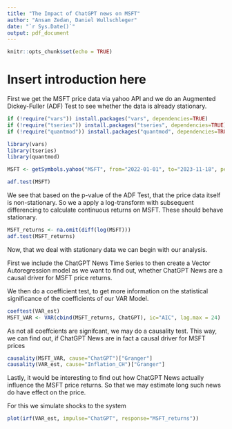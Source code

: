 ```yaml
---
title: "The Impact of ChatGPT news on MSFT"
author: "Ansam Zedan, Daniel Wullschleger"
date: "`r Sys.Date()`"
output: pdf_document
---
```


```r
knitr::opts_chunk$set(echo = TRUE)
```

# Insert introduction here

First we get the MSFT price data via yahoo API and we do an Augmented Dickey-Fuller (ADF) Test to see whether the data is already stationary.

```r
if (!require("vars")) install.packages("vars", dependencies=TRUE)
if (!require("tseries")) install.packages("tseries", dependencies=TRUE)
if (!require("quantmod")) install.packages("quantmod", dependencies=TRUE)

library(vars)
library(tseries)
library(quantmod)

MSFT <- getSymbols.yahoo("MSFT", from="2022-01-01", to="2023-11-18", periodicity = "daily", auto.assign=FALSE)[,6]

adf.test(MSFT) 
```

We see that based on the p-value of the ADF Test, that the price data itself is non-stationary.
So we a apply a log-transform with subsequent differencing to calculate continuous returns on MSFT.
These should behave stationary.

```r
MSFT_returns <- na.omit(diff(log(MSFT)))
adf.test(MSFT_returns)
```
Now, that we deal with stationary data we can begin with our analysis. 

First we include the ChatGPT News Time Series to then create a Vector Autoregression model as we want to find out, whether ChatGPT News are a causal driver for MSFT price returns.

We then do a coefficient test, to get more information on the statistical significance of the coefficients of our VAR Model.




```r
coeftest(VAR_est)
MSFT_VAR <- VAR(cbind(MSFT_returns, ChatGPT), ic="AIC", lag.max = 24)

```

As not all coeffcients are signifcant, we may do a causality test. This way, we can find out, if ChatGPT News are in fact a causal driver for MSFT prices



```r

causality(MSFT_VAR, cause="ChatGPT")["Granger"] 
causality(VAR_est, cause="Inflation_CH")["Granger"] 

```

Lastly, it would be interesting to find out how ChatGPT News actually influence the MSFT price returns. So that we may estimate long  such news do have effect on the price.

For this we simulate shocks to the system


```r

plot(irf(VAR_est, impulse="ChatGPT", response="MSFT_returns"))


```